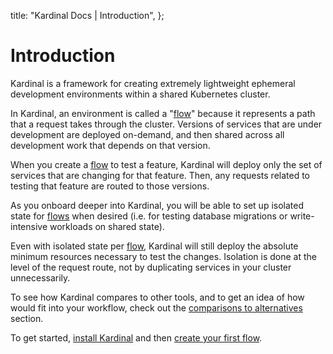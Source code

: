   title: "Kardinal Docs | Introduction",
};

# Introduction

Kardinal is a framework for creating extremely lightweight ephemeral development environments within a shared Kubernetes cluster.

In Kardinal, an environment is called a "[flow](concepts/flows)" because it represents a path that a request takes through the cluster. Versions of services that are under development are deployed on-demand, and then shared across all development work that depends on that version.

When you create a [flow](concepts/flows) to test a feature, Kardinal will deploy only the set of services that are changing for that feature. Then, any requests related to testing that feature are routed to those versions.

As you onboard deeper into Kardinal, you will be able to set up isolated state for [flows](concepts/flows) when desired (i.e. for testing database migrations or write-intensive workloads on shared state).

Even with isolated state per [flow](concepts/flows), Kardinal will still deploy the absolute minimum resources necessary to test the changes. Isolation is done at the level of the request route, not by duplicating services in your cluster unnecessarily.

To see how Kardinal compares to other tools, and to get an idea of how would fit into your workflow, check out the [comparisons to alternatives](references/comparisons) section.

To get started, [install Kardinal](getting-started/install) and then [create your first flow](getting-started/own-app).
